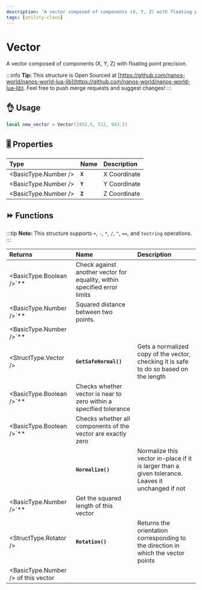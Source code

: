 ```yaml
---
description: 'A vector composed of components (X, Y, Z) with floating point precision.'
tags: [utility-class]
---
```


# Vector

A vector composed of components (X, Y, Z) with floating point precision.


:::info
**Tip:** This structure is Open Sourced at [https://github.com/nanos-world/nanos-world-lua-lib](https://github.com/nanos-world/nanos-world-lua-lib). Feel free to push merge requests and suggest changes!
:::

## 👌 Usage

```lua
local new_vector = Vector(1452.5, 512, 943.1)
```

## 🎚 Properties

| **Type** | **Name** | **Description** |
| :--- | :--- | :--- |
| <BasicType.Number /> | **`X`** | X Coordinate |
| <BasicType.Number /> | **`Y`** | Y Coordinate |
| <BasicType.Number /> | **`Z`** | Z Coordinate |

## ⏩ Functions

:::tip
**Note:** This structure supports `+`, `-`, `*`, `/`, `^`, `==`, and `tostring` operations.
:::

| **Returns** | **Name** | **Description** |
| :--- | :--- | :--- |
| <BasicType.Boolean />`** | Check against another vector for equality, within specified error limits |
| <BasicType.Number />`** | Squared distance between two points. |
| <BasicType.Number />`** |  |
| <StructType.Vector /> | **`GetSafeNormal()`** | Gets a normalized copy of the vector, checking it is safe to do so based on the length |
| <BasicType.Boolean />`** | Checks whether vector is near to zero within a specified tolerance |
| <BasicType.Boolean />`** | Checks whether all components of the vector are exactly zero |
|  | **`Normalize()`** | Normalize this vector in-place if it is larger than a given tolerance. Leaves it unchanged if not |
| <BasicType.Number />`** | Get the squared length of this vector |
| <StructType.Rotator /> | **`Rotation()`** | Returns the orientation corresponding to the direction in which the vector points |
| <BasicType.Number /> of this vector |

